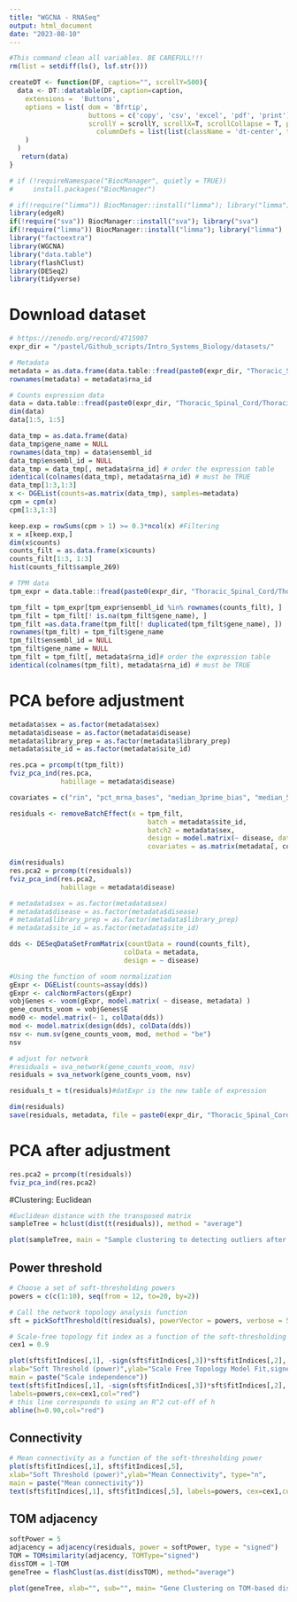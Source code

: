 ```yaml
---
title: "WGCNA - RNASeq"
output: html_document
date: "2023-08-10"
---
```




```r
#This command clean all variables. BE CAREFULL!!! 
rm(list = setdiff(ls(), lsf.str()))
```

```r
createDT <- function(DF, caption="", scrollY=500){
  data <- DT::datatable(DF, caption=caption,
    extensions =  'Buttons',
    options = list( dom = 'Bfrtip', 
                    buttons = c('copy', 'csv', 'excel', 'pdf', 'print'), 
                    scrollY = scrollY, scrollX=T, scrollCollapse = T, paging = F,  
                      columnDefs = list(list(className = 'dt-center', targets = "_all"))
    )
  ) 
   return(data)
}
```


```r

# if (!requireNamespace("BiocManager", quietly = TRUE))
#     install.packages("BiocManager")

# if(!require("limma")) BiocManager::install("limma"); library("limma")
library(edgeR)
if(!require("sva")) BiocManager::install("sva"); library("sva")
if(!require("limma")) BiocManager::install("limma"); library("limma")
library("factoextra")
library(WGCNA)
library("data.table")
library(flashClust)
library(DESeq2)
library(tidyverse)
```

# Download dataset 
```r
# https://zenodo.org/record/4715907 
expr_dir = "/pastel/Github_scripts/Intro_Systems_Biology/datasets/"

# Metadata 
metadata = as.data.frame(data.table::fread(paste0(expr_dir, "Thoracic_Spinal_Cord/Thoracic_Spinal_Cord_metadata.tsv"), header = T, stringsAsFactors = F, check.names = F))
rownames(metadata) = metadata$rna_id

# Counts expression data 
data = data.table::fread(paste0(expr_dir, "Thoracic_Spinal_Cord/Thoracic_Spinal_Cord_gene_counts.tsv"), header = T, stringsAsFactors = F, check.names = F)
dim(data)
data[1:5, 1:5]

data_tmp = as.data.frame(data)
data_tmp$gene_name = NULL
rownames(data_tmp) = data$ensembl_id
data_tmp$ensembl_id = NULL
data_tmp = data_tmp[, metadata$rna_id] # order the expression table 
identical(colnames(data_tmp), metadata$rna_id) # must be TRUE 
data_tmp[1:3,1:3]
x <- DGEList(counts=as.matrix(data_tmp), samples=metadata)
cpm = cpm(x)
cpm[1:3,1:3]

keep.exp = rowSums(cpm > 1) >= 0.3*ncol(x) #Filtering
x = x[keep.exp,]
dim(x$counts)
counts_filt = as.data.frame(x$counts)
counts_filt[1:3, 1:3]
hist(counts_filt$sample_269)

# TPM data 
tpm_expr = data.table::fread(paste0(expr_dir, "Thoracic_Spinal_Cord/Thoracic_Spinal_Cord_gene_tpm.tsv"), header = T, stringsAsFactors = F, check.names = F)

tpm_filt = tpm_expr[tpm_expr$ensembl_id %in% rownames(counts_filt), ]
tpm_filt = tpm_filt[! is.na(tpm_filt$gene_name), ]
tpm_filt =as.data.frame(tpm_filt[! duplicated(tpm_filt$gene_name), ])
rownames(tpm_filt) = tpm_filt$gene_name
tpm_filt$ensembl_id = NULL
tpm_filt$gene_name = NULL
tpm_filt = tpm_filt[, metadata$rna_id]# order the expression table 
identical(colnames(tpm_filt), metadata$rna_id) # must be TRUE 
```

# PCA before adjustment
```r
metadata$sex = as.factor(metadata$sex)
metadata$disease = as.factor(metadata$disease)
metadata$library_prep = as.factor(metadata$library_prep)
metadata$site_id = as.factor(metadata$site_id)

res.pca = prcomp(t(tpm_filt))
fviz_pca_ind(res.pca, 
             habillage = metadata$disease)
```



```r
covariates = c("rin", "pct_mrna_bases", "median_3prime_bias", "median_5prime_bias", "pct_chimeras", "gPC1","gPC2","gPC3","gPC4", "gPC5", "pct_ribosomal_bases", "pct_intergenic_bases", "estimated_library_size" )

residuals <- removeBatchEffect(x = tpm_filt, 
                                   batch = metadata$site_id, 
                                   batch2 = metadata$sex, 
                                   design = model.matrix(~ disease, data = metadata), #force to not regress disease 
                                   covariates = as.matrix(metadata[, covariates])) 

dim(residuals)
res.pca2 = prcomp(t(residuals))
fviz_pca_ind(res.pca2,
             habillage = metadata$disease) 

```


```r
# metadata$sex = as.factor(metadata$sex)
# metadata$disease = as.factor(metadata$disease)
# metadata$library_prep = as.factor(metadata$library_prep)
# metadata$site_id = as.factor(metadata$site_id)

dds <- DESeqDataSetFromMatrix(countData = round(counts_filt),
                             colData = metadata,
                             design = ~ disease)

#Using the function of voom normalization
gExpr <- DGEList(counts=assay(dds))
gExpr <- calcNormFactors(gExpr)
vobjGenes <- voom(gExpr, model.matrix( ~ disease, metadata) )
gene_counts_voom = vobjGenes$E
mod0 <- model.matrix(~ 1, colData(dds))
mod <- model.matrix(design(dds), colData(dds))
nsv <- num.sv(gene_counts_voom, mod, method = "be")
nsv

# adjust for network
#residuals = sva_network(gene_counts_voom, nsv) 
residuals = sva_network(gene_counts_voom, nsv) 

residuals_t = t(residuals)#datExpr is the new table of expression 

dim(residuals)
save(residuals, metadata, file = paste0(expr_dir, "Thoracic_Spinal_Cord/Thoracic_Spinal_Cord_gene4net.RData"))


```

# PCA after adjustment
```r
res.pca2 = prcomp(t(residuals))
fviz_pca_ind(res.pca2) 
```



#Clustering: Euclidean
```r
#Euclidean distance with the transposed matrix
sampleTree = hclust(dist(t(residuals)), method = "average")

plot(sampleTree, main = "Sample clustering to detecting outliers after correction", sub = "Function: hclust, Method: average from Euclidean distance", xlab = "samples", cex.lab = 1.5, cex.axis = 1.5, cex.main = 1.5, cex.sub = 1.5)
```

## Power threshold
```r
# Choose a set of soft-thresholding powers
powers = c(c(1:10), seq(from = 12, to=20, by=2))

# Call the network topology analysis function
sft = pickSoftThreshold(t(residuals), powerVector = powers, verbose = 5)

# Scale-free topology fit index as a function of the soft-thresholding power
cex1 = 0.9

plot(sft$fitIndices[,1], -sign(sft$fitIndices[,3])*sft$fitIndices[,2],
xlab="Soft Threshold (power)",ylab="Scale Free Topology Model Fit,signed R^2",type="n",
main = paste("Scale independence"))
text(sft$fitIndices[,1], -sign(sft$fitIndices[,3])*sft$fitIndices[,2],
labels=powers,cex=cex1,col="red")
# this line corresponds to using an R^2 cut-off of h
abline(h=0.90,col="red")

```

## Connectivity
```r
# Mean connectivity as a function of the soft-thresholding power
plot(sft$fitIndices[,1], sft$fitIndices[,5],
xlab="Soft Threshold (power)",ylab="Mean Connectivity", type="n",
main = paste("Mean connectivity"))
text(sft$fitIndices[,1], sft$fitIndices[,5], labels=powers, cex=cex1,col="red")
```

## TOM adjacency
```r
softPower = 5
adjacency = adjacency(residuals, power = softPower, type = "signed") 
TOM = TOMsimilarity(adjacency, TOMType="signed")
dissTOM = 1-TOM
geneTree = flashClust(as.dist(dissTOM), method="average")

plot(geneTree, xlab="", sub="", main= "Gene Clustering on TOM-based dissimilarity", labels= FALSE, hang=0.04)

```


